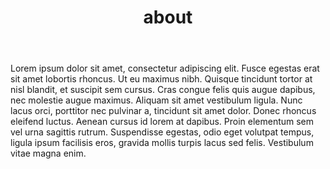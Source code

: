 ---
title: "about"
pageTitle: "Welcome to,"
subTitle: "Remote hackathon every Sunday"
body: "Lorem ipsum dolor sit amet, consectetur adipiscing elit. Fusce egestas erat sit amet lobortis rhoncus. Ut eu maximus nibh. Quisque tincidunt tortor at nisl blandit, et suscipit sem cursus. Cras congue felis quis augue dapibus, nec molestie augue maximus. Aliquam sit amet vestibulum ligula. Nunc lacus orci, porttitor nec pulvinar a, tincidunt sit amet dolor. Donec rhoncus eleifend luctus. Aenean cursus id lorem at dapibus. Proin elementum sem vel urna sagittis rutrum. Suspendisse egestas, odio eget volutpat tempus, ligula ipsum facilisis eros, gravida mollis turpis lacus sed felis. Vestibulum vitae magna enim."
heroImg: "../src/images/akagi_blue.webp"
---